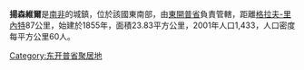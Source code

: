 '''揚森維爾'''是[[南非|南非]]的城鎮，位於該國東南部，由[[東開普省|東開普省]]負責管轄，距離[[格拉夫-里內特|格拉夫-里內特]]87公里，始建於1855年，面積23.83平方公里，2001年人口1,433，人口密度每平方公里60人。

{{commonscat|Jansenville}}
{{SouthAfrica-geo-stub}}
[[Category:东开普省聚居地|Category:东开普省聚居地]]